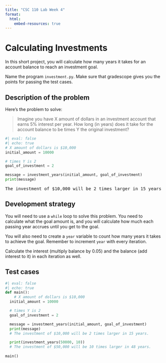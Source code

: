 ```yaml
---
title: "CSC 110 Lab Week 4"
format:
  html:
    embed-resources: true
---
```


# Calculating Investments

In this short project, you will calculate how many years it takes for an account balance to reach an investment goal.

Name the program `investment.py`. Make sure that gradescope gives you the points for passing the test cases.

## Description of the problem

Here's the problem to solve:

> Imagine you have X amount of dollars in an investment account that earns 5% interest per year. How long (in years) does it take for the account balance to be times Y the original investment?

```python
#| eval: false
#| echo: true
# X amount of dollars is $10,000
initial_amount = 10000

# times Y is 2
goal_of_investment = 2

message = investment_years(initial_amount, goal_of_investment)
print(message)
```

<pre>
The investment of $10,000 will be 2 times larger in 15 years.
</pre>

## Development strategy

You will need to use a `while` loop to solve this problem. You need to calculate what the goal amount is, and you will calculate how much each passing year accrues until you get to the goal.

You will also need to create a `year` variable to count how many years it takes to achieve the goal. Remember to increment `year` with every iteration.

Calculate the interest (multiply balance by 0.05) and the balance (add interest to it) in each iteration as well. 


## Test cases

```python
#| eval: false
#| echo: true
def main():
    # X amount of dollars is $10,000
  initial_amount = 10000

  # times Y is 2
  goal_of_investment = 2

  message = investment_years(initial_amount, goal_of_investment)
  print(message) 
  # The investment of $10,000 will be 2 times larger in 15 years.

  print(investment_years(50000, 10))
  # The investment of $50,000 will be 10 times larger in 48 years.
  
main()
```

